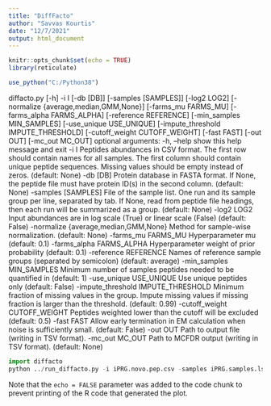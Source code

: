 ```yaml
---
title: "DiffFacto"
author: "Savvas Kourtis"
date: "12/7/2021"
output: html_document
---
```


```r
knitr::opts_chunk$set(echo = TRUE)
library(reticulate)

use_python("C:/Python38")
```
diffacto.py [-h] -i I [-db [DB]] [-samples [SAMPLES]] [-log2 LOG2]
                     [-normalize {average,median,GMM,None}]
                     [-farms_mu FARMS_MU] [-farms_alpha FARMS_ALPHA]
                     [-reference REFERENCE] [-min_samples MIN_SAMPLES]
                     [-use_unique USE_UNIQUE]
                     [-impute_threshold IMPUTE_THRESHOLD]
                     [-cutoff_weight CUTOFF_WEIGHT] [-fast FAST] [-out OUT]
                     [-mc_out MC_OUT]
optional arguments:
-h, --help            show this help message and exit
-i I                  Peptides abundances in CSV format. The first row
                      should contain names for all samples. The first column
                      should contain unique peptide sequences. Missing
                      values should be empty instead of zeros. (default:
                      None)
-db [DB]              Protein database in FASTA format. If None, the peptide
                      file must have protein ID(s) in the second column.
                      (default: None)
-samples [SAMPLES]    File of the sample list. One run and its sample group
                      per line, separated by tab. If None, read from peptide
                      file headings, then each run will be summarized as a
                      group. (default: None)
-log2 LOG2            Input abundances are in log scale (True) or linear
                      scale (False) (default: False)
-normalize {average,median,GMM,None}
                      Method for sample-wise normalization. (default: None)
-farms_mu FARMS_MU    Hyperparameter mu (default: 0.1)
-farms_alpha FARMS_ALPHA
                      Hyperparameter weight of prior probability (default:
                      0.1)
-reference REFERENCE  Names of reference sample groups (separated by
                      semicolon) (default: average)
-min_samples MIN_SAMPLES
                      Minimum number of samples peptides needed to be
                      quantified in (default: 1)
-use_unique USE_UNIQUE
                      Use unique peptides only (default: False)
-impute_threshold IMPUTE_THRESHOLD
                      Minimum fraction of missing values in the group.
                      Impute missing values if missing fraction is larger
                      than the threshold. (default: 0.99)
-cutoff_weight CUTOFF_WEIGHT
                      Peptides weighted lower than the cutoff will be
                      excluded (default: 0.5)
-fast FAST            Allow early termination in EM calculation when noise
                      is sufficiently small. (default: False)
-out OUT              Path to output file (writing in TSV format).
-mc_out MC_OUT        Path to MCFDR output (writing in TSV format).
                      (default: None)
```python
import diffacto
python ../run_diffacto.py -i iPRG.novo.pep.csv -samples iPRG.samples.lst -out iPRG.denovo.protein.txt -mc_out iPRG.denovo.protein.FDR -min_samples 4 -impute_threshold 0.9 -use_unique True -log2 False
```

Note that the `echo = FALSE` parameter was added to the code chunk to prevent printing of the R code that generated the plot.

